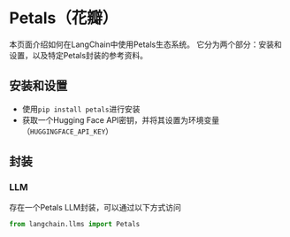 # Petals（花瓣）

本页面介绍如何在LangChain中使用Petals生态系统。
它分为两个部分：安装和设置，以及特定Petals封装的参考资料。

## 安装和设置
- 使用`pip install petals`进行安装
- 获取一个Hugging Face API密钥，并将其设置为环境变量（`HUGGINGFACE_API_KEY`）

## 封装

### LLM

存在一个Petals LLM封装，可以通过以下方式访问
```python
from langchain.llms import Petals
```
